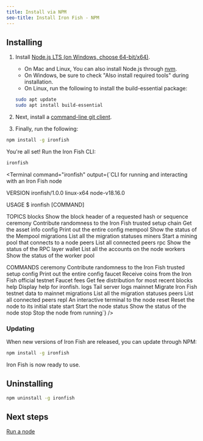 ```yaml
---
title: Install via NPM
seo-title: Install Iron Fish - NPM
---
```


## Installing

1. Install [Node.js LTS (on Windows, choose 64-bit/x64)](https://nodejs.org/en/download/).
	- On Mac and Linux, You can also install Node.js through [nvm](https://nvm.sh/).
	- On Windows, be sure to check "Also install required tools" during installation.
	- On Linux, run the following to install the build-essential package:

	```sh
	sudo apt update
	sudo apt install build-essential
	```

2. Next, install a [command-line git client](https://git-scm.com/download).

3. Finally, run the following:

```sh
npm install -g ironfish
```

You're all set! Run the Iron Fish CLI:

```sh
ironfish
```

<Terminal
  command="ironfish"
  output={`CLI for running and interacting with an Iron Fish node

VERSION
  ironfish/1.0.0 linux-x64 node-v18.16.0

USAGE
  $ ironfish [COMMAND]

TOPICS
  blocks      Show the block header of a requested hash or sequence
  ceremony    Contribute randomness to the Iron Fish trusted setup
  chain       Get the asset info
  config      Print out the entire config
  mempool     Show the status of the Mempool
  migrations  List all the migration statuses
  miners      Start a mining pool that connects to a node
  peers       List all connected peers
  rpc         Show the status of the RPC layer
  wallet      List all the accounts on the node
  workers     Show the status of the worker pool

COMMANDS
  ceremony    Contribute randomness to the Iron Fish trusted setup
  config      Print out the entire config
  faucet      Receive coins from the Iron Fish official testnet Faucet
  fees        Get fee distribution for most recent blocks
  help        Display help for ironfish.
  logs        Tail server logs
  mainnet     Migrate Iron Fish testnet data to mainnet
  migrations  List all the migration statuses
  peers       List all connected peers
  repl        An interactive terminal to the node
  reset       Reset the node to its initial state
  start       Start the node
  status      Show the status of the node
  stop        Stop the node from running`}
/>

### Updating

When new versions of Iron Fish are released, you can update through NPM:

```sh
npm install -g ironfish
```

Iron Fish is now ready to use.


## Uninstalling

```sh
npm uninstall -g ironfish
```

## Next steps

[Run a node](/developers/documentation/run-a-node)
